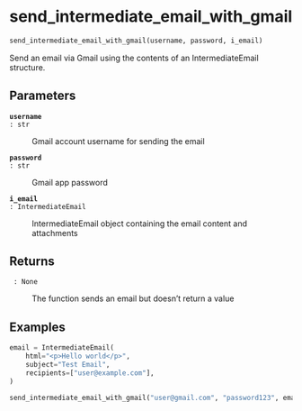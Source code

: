 # send_intermediate_email_with_gmail { #emailer_lib.send_intermediate_email_with_gmail }

```python
send_intermediate_email_with_gmail(username, password, i_email)
```

Send an email via Gmail using the contents of an IntermediateEmail structure.

## Parameters {.doc-section .doc-section-parameters}

<code>[**username**]{.parameter-name} [:]{.parameter-annotation-sep} [str]{.parameter-annotation}</code>

:   Gmail account username for sending the email

<code>[**password**]{.parameter-name} [:]{.parameter-annotation-sep} [str]{.parameter-annotation}</code>

:   Gmail app password

<code>[**i_email**]{.parameter-name} [:]{.parameter-annotation-sep} [IntermediateEmail]{.parameter-annotation}</code>

:   IntermediateEmail object containing the email content and attachments

## Returns {.doc-section .doc-section-returns}

<code>[]{.parameter-name} [:]{.parameter-annotation-sep} [None]{.parameter-annotation}</code>

:   The function sends an email but doesn't return a value

## Examples {.doc-section .doc-section-examples}

```python
email = IntermediateEmail(
    html="<p>Hello world</p>",
    subject="Test Email",
    recipients=["user@example.com"],
)

send_intermediate_email_with_gmail("user@gmail.com", "password123", email)
```